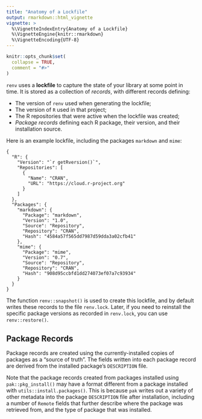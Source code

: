 ```yaml
---
title: "Anatomy of a Lockfile"
output: rmarkdown::html_vignette
vignette: >
  %\VignetteIndexEntry{Anatomy of a Lockfile}
  %\VignetteEngine{knitr::rmarkdown}
  %\VignetteEncoding{UTF-8}
---
```


```r
knitr::opts_chunk$set(
  collapse = TRUE,
  comment = "#>"
)
```

`renv` uses a **lockfile** to capture the state of your \R library at some point
in time. It is stored as a collection of *records*, with different records
defining:

- The version of `renv` used when generating the lockfile;
- The version of `R` used in that project;
- The R repositories that were active when the lockfile was created;
- *Package records* defining each R package, their version, and their
  installation source.

Here is an example lockfile, including the packages `markdown` and `mime`:

```
{
  "R": {
    "Version": "`r getRversion()`",
    "Repositories": [
      {
        "Name": "CRAN",
        "URL": "https://cloud.r-project.org"
      }
    ]
  },
  "Packages": {
    "markdown": {
      "Package": "markdown",
      "Version": "1.0",
      "Source": "Repository",
      "Repository": "CRAN",
      "Hash": "4584a57f565dd7987d59dda3a02cfb41"
    },
    "mime": {
      "Package": "mime",
      "Version": "0.7",
      "Source": "Repository",
      "Repository": "CRAN",
      "Hash": "908d95ccbfd1dd274073ef07a7c93934"
    }
  }
}
```

The function `renv::snapshot()` is used to create this lockfile, and by default
writes these records to the file `renv.lock`. Later, if you need to reinstall
the specific package versions as recorded in `renv.lock`, you can use
`renv::restore()`.


## Package Records

Package records are created using the currently-installed copies of packages as
a "source of truth". The fields written into each package record are derived
from the installed package's `DESCRIPTION` file.

Note that the package records created from packages installed using
`pak::pkg_install()` may have a format different from a package installed with
`utils::install.packages()`. This is because `pak` writes out a variety of
other metadata into the package `DESCRIPTION` file after installation, including
a number of `Remote` fields that further describe where the package was
retrieved from, and the type of package that was installed.

